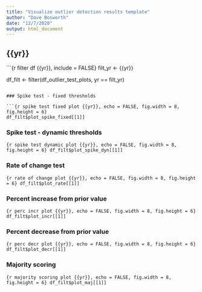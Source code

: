 ```yaml
---
title: "Visualize outlier detection results template"
author: "Dave Bosworth"
date: "12/7/2020"
output: html_document
---
```


## {{yr}} {.tabset .tabset-pills}

```{r filter df {{yr}}, include = FALSE}
filt_yr <- {{yr}}

df_filt <- filter(df_outlier_test_plots, yr == filt_yr)
```

### Spike test - fixed thresholds

```{r spike test fixed plot {{yr}}, echo = FALSE, fig.width = 8, fig.height = 6}
df_filt$plot_spike_fixed[[1]]
```

### Spike test - dynamic thresholds

```{r spike test dynamic plot {{yr}}, echo = FALSE, fig.width = 8, fig.height = 6}
df_filt$plot_spike_dyn[[1]]
```

### Rate of change test

```{r rate of change plot {{yr}}, echo = FALSE, fig.width = 8, fig.height = 6}
df_filt$plot_rate[[1]]
```

### Percent increase from prior value

```{r perc incr plot {{yr}}, echo = FALSE, fig.width = 8, fig.height = 6}
df_filt$plot_incr[[1]]
```

### Percent decrease from prior value

```{r perc decr plot {{yr}}, echo = FALSE, fig.width = 8, fig.height = 6}
df_filt$plot_decr[[1]]
```

### Majority scoring

```{r majority scoring plot {{yr}}, echo = FALSE, fig.width = 8, fig.height = 6}
df_filt$plot_maj[[1]]
```

